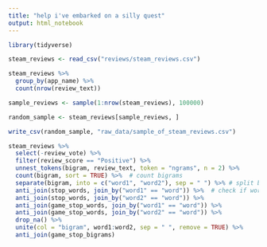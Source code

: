 ```yaml
---
title: "help i've embarked on a silly quest"
output: html_notebook
---
```

```r
library(tidyverse)

steam_reviews <- read_csv("reviews/steam_reviews.csv")
```

```r
steam_reviews %>% 
  group_by(app_name) %>% 
  count(nrow(review_text))
```
```r
sample_reviews <- sample(1:nrow(steam_reviews), 100000)
```

```r
random_sample <- steam_reviews[sample_reviews, ]
```

```r
write_csv(random_sample, "raw_data/sample_of_steam_reviews.csv")
```

```r
steam_reviews %>% 
  select(-review_vote) %>% 
  filter(review_score == "Positive") %>% 
  unnest_tokens(bigram, review_text, token = "ngrams", n = 2) %>% 
  count(bigram, sort = TRUE) %>%  # count bigrams
  separate(bigram, into = c("word1", "word2"), sep = " ") %>% # split bigrams into two seperate columns
  anti_join(stop_words, join_by("word1" == "word")) %>%  # check if word1 of bigram is a stop word
  anti_join(stop_words, join_by("word2" == "word")) %>% 
  anti_join(game_stop_words, join_by("word1" == "word")) %>% 
  anti_join(game_stop_words, join_by("word2" == "word")) %>% 
  drop_na() %>% 
  unite(col = "bigram", word1:word2, sep = " ", remove = TRUE) %>% 
  anti_join(game_stop_bigrams)
```

